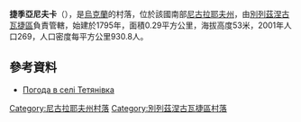 {{coord|47|22|57|N|32|46|33|E|scale:100000|display=title}}

'''捷季亞尼夫卡'''（{{lang-uk|Тетянівка}}），是[[烏克蘭|烏克蘭]]的村落，位於該國南部[[尼古拉耶夫州|尼古拉耶夫州]]，由[[別列茲涅古瓦捷區|別列茲涅古瓦捷區]]負責管轄，始建於1795年，面積0.29平方公里，海拔高度53米，2001年人口269，人口密度每平方公里930.8人。

==參考資料==
* [http://weather.in.ua/ua/nikolaevskaja/26085 Погода в селі Тетянівка] {{Wayback|url=http://weather.in.ua/ua/nikolaevskaja/26085 |date=20160606120546 }}

[[Category:尼古拉耶夫州村落|Category:尼古拉耶夫州村落]]
[[Category:別列茲涅古瓦捷區村落|Category:別列茲涅古瓦捷區村落]]


{{Mykolaiv-geo-stub}}